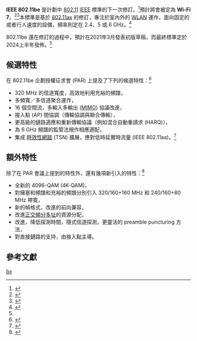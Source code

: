 {{更新|time=2022-06-23T15:26:54+00:00}}
{{NoteTA|G1=IT|G2=Communication}}
'''IEEE 802.11be''' 是計劃中 [[IEEE_802.11|802.11]] [[IEEE|IEEE]] 標準的下一次修訂。<ref>{{Cite web|url=http://www.ieee802.org/11/Reports/ehtsg_update.htm|title=IEEE P802.11 EXTREMELY HIGH THROUGHPUT Study Group|website=www.ieee802.org|access-date=2019-05-20|archive-date=2019-03-24|archive-url=https://web.archive.org/web/20190324170612/http://www.ieee802.org/11/Reports/ehtsg_update.htm|dead-url=no}}</ref>預計將會被定為 '''Wi-Fi 7'''。<ref name="cnet-wifi7">{{Cite web |last=Shankland |first=Stephen |date=2019-09-03 |title=Wi-Fi 6 is barely here, but Wi-Fi 7 is already on the way - With improvements to Wi-Fi 6 and its successor, Qualcomm is working to boost speeds and overcome congestion on wireless networks. |url=https://www.cnet.com/news/wi-fi-6-is-barely-here-but-wi-fi-7-is-already-on-the-way/ |access-date=2020-08-20 |website=[[CNET|CNET]] |archive-date=2020-09-16 |archive-url=https://web.archive.org/web/20200916152620/https://www.cnet.com/news/wi-fi-6-is-barely-here-but-wi-fi-7-is-already-on-the-way/ |dead-url=no }}</ref><ref name="ieee-wifi7">{{Cite web |last=Khorov |first=Evgeny |date=2020-05-08 |title=Current Status and Directions of IEEE 802.11be, the Future Wi-Fi 7 |url=https://ieeexplore.ieee.org/document/9090146 |access-date=2020-08-20 |website=[[IEEE|IEEE]] |archive-date=2020-09-19 |archive-url=https://web.archive.org/web/20200919073727/https://ieeexplore.ieee.org/document/9090146/ |dead-url=no }}</ref>本標準是基於 [[IEEE_802.11ax|802.11ax]] 的修訂，專注於室內外的 [[WLAN|WLAN]] 運作，面向固定的或者行人速度的設備，頻率則定在 2.4、5 或 6 GHz。<ref>{{Cite arXiv|title=IEEE 802.11be - Extremely High Throughput: The Next Generation of Wi-Fi Technology Beyond 802.11ax|last=López-Pérez|first=David|date=12 Feb 2019|class=cs.IT|eprint=1902.04320}}</ref> 
 
802.11be 還在修訂的過程中，預計在2021年3月發表初版草稿，而最終標準定於2024上半年發佈。<ref name="ieee-wifi7" />

== 候選特性 ==
在 802.11be 企劃授權征求會 (PAR) 上提及了下列的候選特性：<ref>{{Cite web|url=https://mentor.ieee.org/802.11/dcn/18/11-18-1233-06-0eht-eht-draft-proposed-csd.docx|title=802.11be Project Authorization Request (PAR)|accessdate=2020-08-24|archive-date=2020-06-10|archive-url=https://web.archive.org/web/20200610101543/https://mentor.ieee.org/802.11/dcn/18/11-18-1233-06-0eht-eht-draft-proposed-csd.docx|dead-url=no}}</ref>

* 320 MHz 的信道寬度，高效地利用充裕的頻譜，
* 多頻寬／多信道聚合運作，
* 16 個空間流，多輸入多輸出 ([[MIMO|MIMO]]) 協議改進，
* 接入點 (AP) 間協調（傳輸協調與聯合傳輸），
* 更高級的鏈路適應和重新傳輸協議（例如混合自動重請求 (HARQ)），
* 為 6 GHz 頻譜的監管法規作相應適配，
* 集成 [[時效性網路|時效性網路]] (TSN) 擴展，應對低時延實時流量 (IEEE 802.11aa)。<ref>{{Cite web |url=https://datatracker.ietf.org/meeting/106/materials/slides-106-raw-04-ieee-status-00 |title=存档副本 |accessdate=2020-08-24 |archive-date=2020-06-12 |archive-url=https://web.archive.org/web/20200612105240/https://datatracker.ietf.org/meeting/106/materials/slides-106-raw-04-ieee-status-00 |dead-url=no }}</ref>

== 額外特性 ==

除了在 PAR 會議上提到的特性外，還有幾項新引入的特性：<ref>{{Cite journal|url=https://ieeexplore.ieee.org/document/9090146|title=Current Status and Directions of IEEE 802.11be, the Future Wi-Fi 7|authors=E. Khorov, I. Levitsky, I. F. Akyildiz|publisher=IEEE|issue=in press|doi=10.1109/ACCESS.2020.2993448|edition=|volume=8|pages=88664-88688|pmid=|docket=|quote=|doi-access=free|author-link=|journal=IEEE Access|section=|year=2020|access-date=2020-08-24|archive-date=2020-09-19|archive-url=https://web.archive.org/web/20200919073727/https://ieeexplore.ieee.org/document/9090146/|dead-url=no}}</ref>

* 全新的 4096-QAM (4K-QAM)，
* 對擁塞和頻譜和充裕的頻譜分別引入 320/160+160 MHz 和 240/160+80 MHz 帶寬，
* 新的幀格式，改進的前向兼容，
* 改進[[正交頻分多址|正交頻分多址]]的資源分配，
* 改進{{le|信道探測|channel sounding}}，降低探測時間，隱式信道探測，更靈活的 preamble puncturing 方法，
* 對直接鏈路的支持，由接入點主導。

== 參考文獻 ==
{{Reflist}}

{{IEEE standards}}

[[Category:IEEE_802.11|bx]]